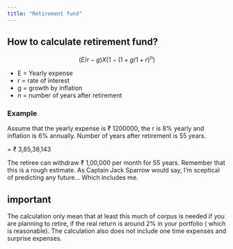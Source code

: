 ```yaml
---
title: "Retirement fund"
---
```


## How to calculate retirement fund?

$$ (E/r-g) X (1- (1+ g/1+r)^n) $$

-   E = Yearly expense
-   r = rate of interest
-   g = growth by inflation
-   n = number of years after retirement

### Example

Assume that the yearly expense is ₹ 1200000, the r is 8% yearly and inflation is 6% annually. Number of years after retirement is 55 years.

= ₹ 3,85,38,143

The retiree can withdraw ₹ 1,00,000 per month for 55 years. Remember that this is a rough estimate. As Captain Jack Sparrow would say, I'm sceptical of predicting any future... Which includes me.

::: callout-note
## important

The calculation only mean that at least this much of corpus is needed if you are planning to retire, if the real return is around 2% in your portfolio ( which is reasonable). The calculation also does not include one time expenses and surprise expenses.
:::
